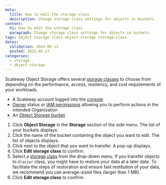 ```yaml
---
meta:
  title: How to edit the storage class
  description: Change storage class settings for objects in buckets.
content:
  h1: How to edit the storage class
  paragraph: Change storage class settings for objects in buckets.
tags: object storage class object-storage storage-class 
dates:
  validation: 2024-06-13
  posted: 2021-05-27
categories:
  - storage
  - object-storage
---
```


Scaleway Object Storage offers several [storage classes](/storage/object/concepts/#storage-class/) to choose from depending on the performance, access, resiliency, and cost requirements of your workloads.

<Macro id="requirements" />

- A Scaleway account logged into the [console](https://console.scaleway.com/)
- [Owner](/identity-and-access-management/iam/concepts/#owner/) status or [IAM permissions](/identity-and-access-management/iam/concepts/#permission/) allowing you to perform actions in the intended Organization
- An [Object Storage bucket](/storage/object/how-to/create-a-bucket/)

1. Click **Object Storage** in the **Storage** section of the side menu. The list of your buckets displays.
2. Click the name of the bucket containing the object you want to edit. The list of objects displays.
3. Click <Icon name="more" /> next to the object that you want to transfer.
    A pop-up displays.
4. Click **Edit storage class** to confirm.
5. Select a [storage class](/storage/object/concepts/#storage-class/) from the drop-down menu.
    <Message type="important">
      If you transfer objects to `Glacier` class, you might have to restore your data at a later date. To facilitate the steps of restoration and ensure fast restitution of your data, we recommend you use average-sized files (larger than 1 MB).
    </Message>
6. Click **Edit storage class** to confirm.
